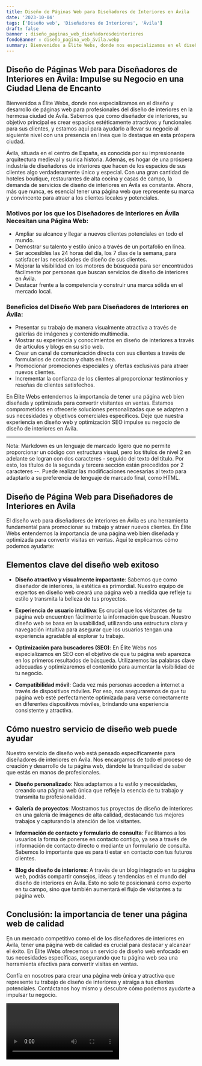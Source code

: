```yaml
---
title: Diseño de Páginas Web para Diseñadores de Interiores en Ávila
date: '2023-10-04'
tags: ['Diseño web', 'Diseñadores de Interiores', 'Ávila']
draft: false
banner : diseño_paginas_web_diseñadoresdeinteriores
fondoBanner : diseño_pagina_web_ávila.webp
summary: Bienvenidos a Élite Webs, donde nos especializamos en el diseño y desarrollo de páginas web para profesionales del diseño de interiores en la hermosa ciudad de Ávila. Sabemos que como diseñador de interiores, su objetivo principal es crear espacios estéticamente atractivos y funcionales para sus clientes, y estamos aquí para ayudarlo a llevar su negocio al siguiente nivel con una presencia en línea que lo destaque en esta próspera ciudad.
---
```


## **Diseño de Páginas Web para Diseñadores de Interiores en Ávila: Impulse su Negocio en una Ciudad Llena de Encanto**

Bienvenidos a Élite Webs, donde nos especializamos en el diseño y desarrollo de páginas web para profesionales del diseño de interiores en la hermosa ciudad de Ávila. Sabemos que como diseñador de interiores, su objetivo principal es crear espacios estéticamente atractivos y funcionales para sus clientes, y estamos aquí para ayudarlo a llevar su negocio al siguiente nivel con una presencia en línea que lo destaque en esta próspera ciudad.

Ávila, situada en el centro de España, es conocida por su impresionante arquitectura medieval y su rica historia. Además, es hogar de una próspera industria de diseñadores de interiores que hacen de los espacios de sus clientes algo verdaderamente único y especial. Con una gran cantidad de hoteles boutique, restaurantes de alta cocina y casas de campo, la demanda de servicios de diseño de interiores en Ávila es constante. Ahora, más que nunca, es esencial tener una página web que represente su marca y convincente para atraer a los clientes locales y potenciales.

### **Motivos por los que los Diseñadores de Interiores en Ávila Necesitan una Página Web:**

- Ampliar su alcance y llegar a nuevos clientes potenciales en todo el mundo.
- Demostrar su talento y estilo único a través de un portafolio en línea.
- Ser accesibles las 24 horas del día, los 7 días de la semana, para satisfacer las necesidades de diseño de sus clientes.
- Mejorar la visibilidad en los motores de búsqueda para ser encontrados fácilmente por personas que buscan servicios de diseño de interiores en Ávila.
- Destacar frente a la competencia y construir una marca sólida en el mercado local.

### **Beneficios del Diseño Web para Diseñadores de Interiores en Ávila:**

- Presentar su trabajo de manera visualmente atractiva a través de galerías de imágenes y contenido multimedia.
- Mostrar su experiencia y conocimientos en diseño de interiores a través de artículos y blogs en su sitio web.
- Crear un canal de comunicación directa con sus clientes a través de formularios de contacto y chats en línea.
- Promocionar promociones especiales y ofertas exclusivas para atraer nuevos clientes.
- Incrementar la confianza de los clientes al proporcionar testimonios y reseñas de clientes satisfechos.

En Élite Webs entendemos la importancia de tener una página web bien diseñada y optimizada para convertir visitantes en ventas. Estamos comprometidos en ofrecerle soluciones personalizadas que se adapten a sus necesidades y objetivos comerciales específicos. Deje que nuestra experiencia en diseño web y optimización SEO impulse su negocio de diseño de interiores en Ávila.

---
Nota: Markdown es un lenguaje de marcado ligero que no permite proporcionar un código con estructura visual, pero los títulos de nivel 2 en adelante se logran con dos caracteres *-* seguido del texto del título. Por esto, los títulos de la segunda y tercera sección están precedidos por 2 caracteres *--*. Puede realizar las modificaciones necesarias al texto para adaptarlo a su preferencia de lenguaje de marcado final, como HTML.

<GifSeo />

<Cta />

## Diseño de Página Web para Diseñadores de Interiores en Ávila

El diseño web para diseñadores de interiores en Ávila es una herramienta fundamental para promocionar su trabajo y atraer nuevos clientes. En Élite Webs entendemos la importancia de una página web bien diseñada y optimizada para convertir visitas en ventas. Aquí te explicamos cómo podemos ayudarte:

## Elementos clave del diseño web exitoso

- **Diseño atractivo y visualmente impactante**: Sabemos que como diseñador de interiores, la estética es primordial. Nuestro equipo de expertos en diseño web creará una página web a medida que refleje tu estilo y transmita la belleza de tus proyectos.

- **Experiencia de usuario intuitiva**: Es crucial que los visitantes de tu página web encuentren fácilmente la información que buscan. Nuestro diseño web se basa en la usabilidad, utilizando una estructura clara y navegación intuitiva para asegurar que los usuarios tengan una experiencia agradable al explorar tu trabajo.

- **Optimización para buscadores (SEO)**: En Élite Webs nos especializamos en SEO con el objetivo de que tu página web aparezca en los primeros resultados de búsqueda. Utilizaremos las palabras clave adecuadas y optimizaremos el contenido para aumentar la visibilidad de tu negocio. 

- **Compatibilidad móvil**: Cada vez más personas acceden a internet a través de dispositivos móviles. Por eso, nos aseguraremos de que tu página web esté perfectamente optimizada para verse correctamente en diferentes dispositivos móviles, brindando una experiencia consistente y atractiva.

## Cómo nuestro servicio de diseño web puede ayudar

Nuestro servicio de diseño web está pensado específicamente para diseñadores de interiores en Ávila. Nos encargamos de todo el proceso de creación y desarrollo de tu página web, dándote la tranquilidad de saber que estás en manos de profesionales.

- **Diseño personalizado**: Nos adaptamos a tu estilo y necesidades, creando una página web única que refleje la esencia de tu trabajo y transmita tu profesionalidad.

- **Galería de proyectos**: Mostramos tus proyectos de diseño de interiores en una galería de imágenes de alta calidad, destacando tus mejores trabajos y capturando la atención de los visitantes.

- **Información de contacto y formulario de consulta**: Facilitamos a los usuarios la forma de ponerse en contacto contigo, ya sea a través de información de contacto directo o mediante un formulario de consulta. Sabemos lo importante que es para ti estar en contacto con tus futuros clientes.

- **Blog de diseño de interiores**: A través de un blog integrado en tu página web, podrás compartir consejos, ideas y tendencias en el mundo del diseño de interiores en Ávila. Esto no solo te posicionará como experto en tu campo, sino que también aumentará el flujo de visitantes a tu página web.

## Conclusión: la importancia de tener una página web de calidad

En un mercado competitivo como el de los diseñadores de interiores en Ávila, tener una página web de calidad es crucial para destacar y alcanzar el éxito. En Élite Webs ofrecemos un servicio de diseño web enfocado en tus necesidades específicas, asegurando que tu página web sea una herramienta efectiva para convertir visitas en ventas.

Confía en nosotros para crear una página web única y atractiva que represente tu trabajo de diseño de interiores y atraiga a tus clientes potenciales. Contáctanos hoy mismo y descubre cómo podemos ayudarte a impulsar tu negocio.

<Video />

<CtaBot job='Diseñadores de Interiores' city='Ávila'/>

<Gmaps query='Ávila+españa+maps' />